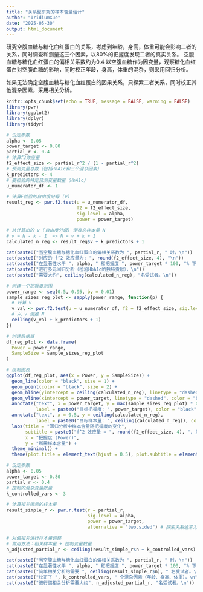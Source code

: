---
title: "关系型研究的样本含量估计"
author: "IridiumXue"
date: "2025-05-30"
output: html_document
---

研究空腹血糖与糖化血红蛋白的关系，考虑到年龄，身高，体重可能会影响二者的关系，同时调查和测量这三个因素，以80%的把握度发现二者的真实关系。
空腹血糖与糖化血红蛋白的偏相关系数约为0.4
以空腹血糖作为因变量，观察糖化血红蛋白对空腹血糖的影响，同时校正年龄，身高，体重的混杂，则采用回归分析。

如果无法确定空腹血糖与糖化血红蛋白的因果关系，只探索二者关系，同时校正其他混杂因素，采用相关分析。

```{r setup, include=FALSE}
knitr::opts_chunk$set(echo = TRUE, message = FALSE, warning = FALSE)
library(pwr)
library(ggplot2)
library(dplyr)
library(tidyr)
```

```{r 回归分析的样本含量估计}

# 设定参数
alpha <- 0.05
power_target <- 0.80
partial_r <- 0.4
# 计算f2效应量
f2_effect_size <- partial_r^2 / (1 - partial_r^2)
# 预测变量总数（包括HbA1c和三个混杂因素）
k_predictors <- 4
# 要检验的特定预测变量数量（HbA1c）
u_numerator_df <- 1 

# 计算F检验的自由度分母 (v)
result_reg <- pwr.f2.test(u = u_numerator_df, 
                          f2 = f2_effect_size, 
                          sig.level = alpha, 
                          power = power_target)

# 从计算出的 v (自由度分母) 倒推总样本量 N
# v = N - k - 1  => N = v + k + 1
calculated_n_reg <- result_reg$v + k_predictors + 1

cat(paste0("当空腹血糖与糖化血红蛋白的偏相关系数为 ", partial_r, " 时，\n"))
cat(paste0("对应的 f^2 效应量为: ", round(f2_effect_size, 4), "\n"))
cat(paste0("在显著性水平 ", alpha, " 和把握度 ", power_target * 100, "% 下，\n"))
cat(paste0("进行多元回归分析（检验HbA1c的独特贡献），\n"))
cat(paste0("需要大约", ceiling(calculated_n_reg), "名受试者。\n"))

```

```{r 样本含量随把握度的变化图 (回归分析)}

# 创建一个把握度范围
power_range <- seq(0.5, 0.95, by = 0.01)
sample_sizes_reg_plot <- sapply(power_range, function(p) {
  # 计算 v
  v_val <- pwr.f2.test(u = u_numerator_df, f2 = f2_effect_size, sig.level = alpha, power = p)$v
  # 从 v 倒推 N
  ceiling(v_val + k_predictors + 1)
})

# 创建数据框
df_reg_plot <- data.frame(
  Power = power_range,
  SampleSize = sample_sizes_reg_plot
)

# 绘制图表
ggplot(df_reg_plot, aes(x = Power, y = SampleSize)) +
  geom_line(color = "black", size = 1) +
  geom_point(color = "black", size = 2) +
  geom_hline(yintercept = ceiling(calculated_n_reg), linetype = "dashed", color = "black") +
  geom_vline(xintercept = power_target, linetype = "dashed", color = "black") +
  annotate("text", x = power_target, y = max(sample_sizes_reg_plot) * 0.9, 
           label = paste0("目标把握度: ", power_target), color = "black", hjust = -0.1) +
  annotate("text", x = 0.5, y = ceiling(calculated_n_reg), 
           label = paste0("目标样本量: ", ceiling(calculated_n_reg)), color = "black", vjust = -0.5, hjust = -0.1) +
  labs(title = "回归分析中样本含量随把握度的变化",
       subtitle = paste0("f^2 效应量 = ", round(f2_effect_size, 4), ", 显著性水平 = ", alpha),
       x = "把握度 (Power)",
       y = "所需样本含量") +
  theme_minimal() +
  theme(plot.title = element_text(hjust = 0.5), plot.subtitle = element_text(hjust = 0.5))

```

```{r 相关分析的样本含量估计}

# 设定参数
alpha <- 0.05
power_target <- 0.80
partial_r <- 0.4
# 控制的混杂变量数量
k_controlled_vars <- 3

# 计算相关所需的样本量
result_simple_r <- pwr.r.test(r = partial_r, 
                              sig.level = alpha, 
                              power = power_target, 
                              alternative = "two.sided") # 探索关系通常为双侧检验

# 对偏相关进行样本量调整
# 常用方法：相关样本量 + 控制变量数量
n_adjusted_partial_r <- ceiling(result_simple_r$n + k_controlled_vars)

cat(paste0("当空腹血糖与糖化血红蛋白的偏相关系数为 ", partial_r, " 时，\n"))
cat(paste0("在显著性水平 ", alpha, " 和把握度 ", power_target * 100, "% 下，\n"))
cat(paste0("简单相关分析约需要 ", ceiling(result_simple_r$n), " 名受试者。\n"))
cat(paste0("校正了 ", k_controlled_vars, " 个混杂因素（年龄、身高、体重），\n"))
cat(paste0("进行偏相关分析需要大约", n_adjusted_partial_r, "名受试者。\n"))

```